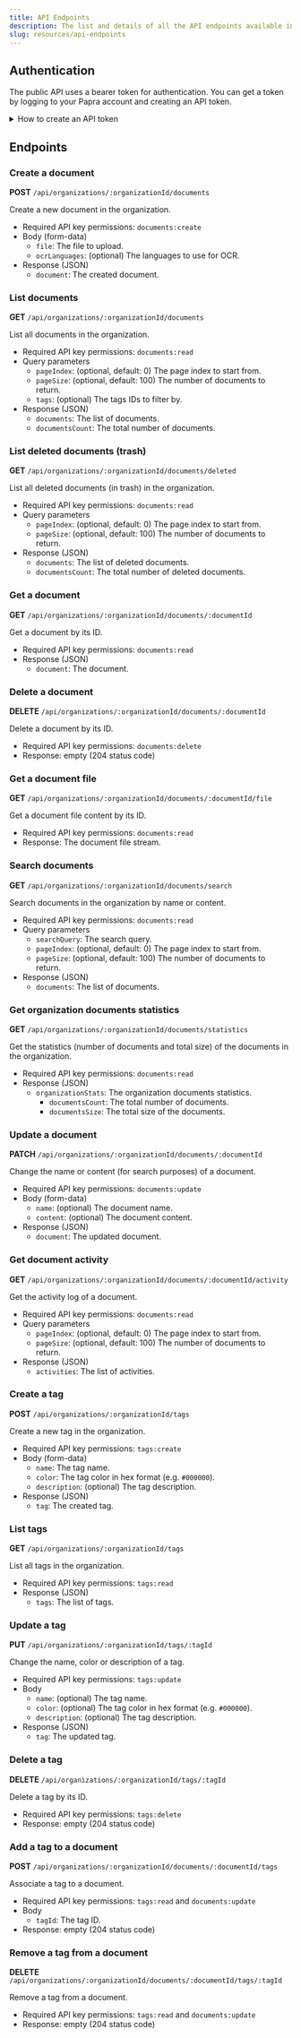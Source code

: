 ```yaml
---
title: API Endpoints
description: The list and details of all the API endpoints available in Papra.
slug: resources/api-endpoints
---
```


## Authentication

The public API uses a bearer token for authentication. You can get a token by logging to your Papra account and creating an API token.

<details>

<summary>How to create an API token</summary>

![API Token](../../../assets/api-key-creation-1.png)
![API Token](../../../assets/api-key-creation-2.png)

</details>


## Endpoints

### Create a document

**POST** `/api/organizations/:organizationId/documents`

Create a new document in the organization.

- Required API key permissions: `documents:create`
- Body (form-data)
  - `file`: The file to upload.
  - `ocrLanguages`: (optional) The languages to use for OCR.
- Response (JSON)
  - `document`: The created document.

### List documents

**GET** `/api/organizations/:organizationId/documents`

List all documents in the organization.

- Required API key permissions: `documents:read`
- Query parameters
  - `pageIndex`: (optional, default: 0) The page index to start from.
  - `pageSize`: (optional, default: 100) The number of documents to return.
  - `tags`: (optional) The tags IDs to filter by.
- Response (JSON)
  - `documents`: The list of documents.
  - `documentsCount`: The total number of documents.

### List deleted documents (trash)

**GET** `/api/organizations/:organizationId/documents/deleted`

List all deleted documents (in trash) in the organization.

- Required API key permissions: `documents:read`
- Query parameters
  - `pageIndex`: (optional, default: 0) The page index to start from.
  - `pageSize`: (optional, default: 100) The number of documents to return.
- Response (JSON)
  - `documents`: The list of deleted documents.
  - `documentsCount`: The total number of deleted documents.

### Get a document

**GET** `/api/organizations/:organizationId/documents/:documentId`

Get a document by its ID.

- Required API key permissions: `documents:read`
- Response (JSON)
  - `document`: The document.

### Delete a document

**DELETE** `/api/organizations/:organizationId/documents/:documentId`

Delete a document by its ID.

- Required API key permissions: `documents:delete`
- Response: empty (204 status code)

### Get a document file

**GET** `/api/organizations/:organizationId/documents/:documentId/file`

Get a document file content by its ID.

- Required API key permissions: `documents:read`
- Response: The document file stream.

### Search documents

**GET** `/api/organizations/:organizationId/documents/search`

Search documents in the organization by name or content.

- Required API key permissions: `documents:read`
- Query parameters
  - `searchQuery`: The search query.
  - `pageIndex`: (optional, default: 0) The page index to start from.
  - `pageSize`: (optional, default: 100) The number of documents to return.
- Response (JSON)
  - `documents`: The list of documents.

### Get organization documents statistics

**GET** `/api/organizations/:organizationId/documents/statistics`

Get the statistics (number of documents and total size) of the documents in the organization.

- Required API key permissions: `documents:read`
- Response (JSON)
  - `organizationStats`: The organization documents statistics.
    - `documentsCount`: The total number of documents.
    - `documentsSize`: The total size of the documents.

### Update a document

**PATCH** `/api/organizations/:organizationId/documents/:documentId`

Change the name or content (for search purposes) of a document.

- Required API key permissions: `documents:update`
- Body (form-data)
  - `name`: (optional) The document name.
  - `content`: (optional) The document content.
- Response (JSON)
  - `document`: The updated document.

### Get document activity

**GET** `/api/organizations/:organizationId/documents/:documentId/activity`

Get the activity log of a document.

- Required API key permissions: `documents:read`
- Query parameters
  - `pageIndex`: (optional, default: 0) The page index to start from.
  - `pageSize`: (optional, default: 100) The number of documents to return.
- Response (JSON)
  - `activities`: The list of activities.

### Create a tag

**POST** `/api/organizations/:organizationId/tags`

Create a new tag in the organization.

- Required API key permissions: `tags:create`
- Body (form-data)
  - `name`: The tag name.
  - `color`: The tag color in hex format (e.g. `#000000`).
  - `description`: (optional) The tag description.
- Response (JSON)
  - `tag`: The created tag.

### List tags

**GET** `/api/organizations/:organizationId/tags`

List all tags in the organization.

- Required API key permissions: `tags:read`
- Response (JSON)
  - `tags`: The list of tags.

### Update a tag

**PUT** `/api/organizations/:organizationId/tags/:tagId`

Change the name, color or description of a tag.

- Required API key permissions: `tags:update`
- Body
  - `name`: (optional) The tag name.
  - `color`: (optional) The tag color in hex format (e.g. `#000000`).
  - `description`: (optional) The tag description.
- Response (JSON)
  - `tag`: The updated tag.

### Delete a tag

**DELETE** `/api/organizations/:organizationId/tags/:tagId`

Delete a tag by its ID.

- Required API key permissions: `tags:delete`
- Response: empty (204 status code)

### Add a tag to a document

**POST** `/api/organizations/:organizationId/documents/:documentId/tags`

Associate a tag to a document.

- Required API key permissions: `tags:read` and `documents:update`
- Body
  - `tagId`: The tag ID.
- Response: empty (204 status code)

### Remove a tag from a document

**DELETE** `/api/organizations/:organizationId/documents/:documentId/tags/:tagId`

Remove a tag from a document.

- Required API key permissions: `tags:read` and `documents:update`
- Response: empty (204 status code)

